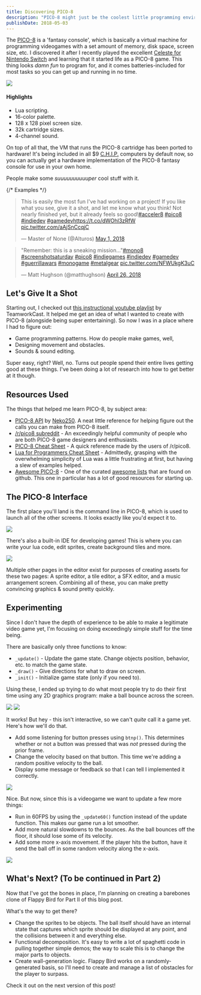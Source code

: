 ```yaml
---
title: Discovering PICO-8
description: "PICO-8 might just be the coolest little programming environment that exists today. Love old-school videogames? You'll love this."
publishDate: 2018-05-03
---
```




The [PICO-8](https://www.lexaloffle.com/pico-8.php) is a 'fantasy console', which is basically a virtual machine for programming videogames with a set amount of memory, disk space, screen size, etc. I discovered it after I recently played the excellent [Celeste for Nintendo Switch](https://www.nintendo.com/games/detail/celeste-switch) and learning that it started life as a PICO-8 game. This thing looks _damn fun_ to program for, and it comes batteries-included for most tasks so you can get up and running in no time.

<Image src={pico8} />

#### Highlights

* Lua scripting.
* 16-color palette.
* 128 x 128 pixel screen size.
* 32k cartridge sizes.
* 4-channel sound.

On top of all that, the VM that runs the PICO-8 cartridge has been ported to hardware! It's being included in all $9 [C.H.I.P.](https://getchip.com/pages/chip) computers by default now, so you can actually get a hardware implementation of the PICO-8 fantasy console for use in your own home.

People make some _suuuuuuuuuuper_ cool stuff with it.

{/* Examples */}
<blockquote class="twitter-tweet" data-lang="en"><p lang="en" dir="ltr">This is easily the most fun I&#39;ve had working on a project! If you like what you see, give it a shot, and let me know what you think! Not nearly finished yet, but it already feels so good!<a href="https://twitter.com/hashtag/acceler8?src=hash&amp;ref_src=twsrc%5Etfw">#acceler8</a> <a href="https://twitter.com/hashtag/pico8?src=hash&amp;ref_src=twsrc%5Etfw">#pico8</a> <a href="https://twitter.com/hashtag/indiedev?src=hash&amp;ref_src=twsrc%5Etfw">#indiedev</a> <a href="https://twitter.com/hashtag/gamedev?src=hash&amp;ref_src=twsrc%5Etfw">#gamedev</a><a href="https://t.co/dWOhl3zRfW">https://t.co/dWOhl3zRfW</a> <a href="https://t.co/aAjSnCcqjC">pic.twitter.com/aAjSnCcqjC</a></p>&mdash; Master of None (@Alturos) <a href="https://twitter.com/Alturos/status/991155950328348672?ref_src=twsrc%5Etfw">May 1, 2018</a></blockquote>
<script async src="https://platform.twitter.com/widgets.js" charset="utf-8"></script>

<blockquote class="twitter-tweet" data-lang="en"><p lang="en" dir="ltr">&quot;Remember: this is a sneaking mission...&quot;<a href="https://twitter.com/hashtag/mono8?src=hash&amp;ref_src=twsrc%5Etfw">#mono8</a> <a href="https://twitter.com/hashtag/screenshotsaturday?src=hash&amp;ref_src=twsrc%5Etfw">#screenshotsaturday</a> <a href="https://twitter.com/hashtag/pico8?src=hash&amp;ref_src=twsrc%5Etfw">#pico8</a> <a href="https://twitter.com/hashtag/indiegames?src=hash&amp;ref_src=twsrc%5Etfw">#indiegames</a> <a href="https://twitter.com/hashtag/indiedev?src=hash&amp;ref_src=twsrc%5Etfw">#indiedev</a> <a href="https://twitter.com/hashtag/gamedev?src=hash&amp;ref_src=twsrc%5Etfw">#gamedev</a> <a href="https://twitter.com/hashtag/guerrillawars?src=hash&amp;ref_src=twsrc%5Etfw">#guerrillawars</a> <a href="https://twitter.com/hashtag/monogame?src=hash&amp;ref_src=twsrc%5Etfw">#monogame</a> <a href="https://twitter.com/hashtag/metalgear?src=hash&amp;ref_src=twsrc%5Etfw">#metalgear</a> <a href="https://t.co/NFWUkgK3uC">pic.twitter.com/NFWUkgK3uC</a></p>&mdash; Matt Hughson (@matthughson) <a href="https://twitter.com/matthughson/status/989359766332891136?ref_src=twsrc%5Etfw">April 26, 2018</a></blockquote>

## Let's Give It a Shot

Starting out, I checked out [this instructional youtube playlist](https://www.youtube.com/watch?v=M7azf71z0QE) by TeamworkCast. It helped me get an idea of what I wanted to create with PICO-8 (alongside being super entertaining). So now I was in a place where I had to figure out:

* Game programming patterns. How do people make games, well, 
* Designing movement and obstacles.
* Sounds & sound editing.

Super easy, right? Well, no. Turns out people spend their entire lives getting good at these things. I've been doing a lot of research into how to get better at it though.

## Resources Used

The things that helped me learn PICO-8, by subject area:

- [PICO-8 API](https://neko250.github.io/pico8-api/) by [Neko250](https://neko250.github.io/). A neat little reference for helping figure out the calls you can make from PICO-8 itself.
- [/r/pico8 subreddit](https://www.reddit.com/r/pico8/) - An exceedingly helpful community of people who are both PICO-8 game designers and enthusiasts.
- [PICO-8 Cheat Sheet](https://i.imgur.com/iGrP5bK.png) - A quick reference made by the users of /r/pico8.
- [Lua for Programmers Cheat Sheet](https://pastebin.com/AU4JGHqC) - Admittedly, grasping with the overwhelming simplicity of Lua was a little frustrating at first, but having a slew of examples helped.
- [Awesome PICO-8](https://github.com/felipebueno/awesome-PICO-8) - One of the curated [awesome lists](https://github.com/sindresorhus/awesome) that are found on github. This one in particular has a lot of good resources for starting up.

## The PICO-8 Interface

The first place you'll land is the command line in PICO-8, which is used to launch all of the other screens. It looks exactly like you'd expect it to.

<Image src={pico8Cli} />

There's also a built-in IDE for developing games! This is where you can write your lua code, edit sprites, create background tiles and more.

<Image src={pico8IDE} />

Multiple other pages in the editor exist for purposes of creating assets for these two pages: A sprite editor, a tile editor, a SFX editor, and a music arrangement screen. Combining all of these, you can make pretty convincing graphics & sound pretty quickly.

## Experimenting

Since I don't have the depth of experience to be able to make a legitimate video game yet, I'm focusing on doing exceedingly simple stuff for the time being.

There are basically only three functions to know:

* `_update()` - Update the game state. Change objects position, behavior, etc. to match the game state.
* `_draw()` - Give directions for what to draw on screen.
* `_init()` - Initialize game state (only if you need to).

Using these, I ended up trying to do what most people try to do their first time using any 2D graphics program: make a ball bounce across the screen.

<Image src={pico8BounceCode} />

<img src={pico8Bounce} />

It works! But hey - this isn't interactive, so we can't _quite_ call it a game yet. Here's how we'll do that.

* Add some listening for button presses using `btnp()`. This determines whether or not a button was pressed that was _not_ pressed during the prior frame.
* Change the velocity based on that button. This time we're adding a random positive velocity to the ball.
* Display some message or feedback so that I can tell I implemented it correctly.

<img src={pico8Bounce2} />

Nice. But now, since this is a videogame we want to update a few more things:

* Run in 60FPS by using the `_update60()` function instead of the update function. This makes our game run a lot smoother.
* Add more natural slowdowns to the bounces. As the ball bounces off the floor, it should lose some of its velocity.
* Add some more x-axis movement. If the player hits the button, have it send the ball off in some random velocity along the x-axis.

<img src={pico8Bounce3} />

## What's Next? (To be continued in Part 2)

Now that I've got the bones in place, I'm planning on creating a barebones clone of Flappy Bird for Part II of this blog post.

What's the way to get there?

- Change the sprites to be objects. The ball itself should have an internal state that captures which sprite should be displayed at any point, and the collisions between it and everything else.
- Functional decomposition. It's easy to write a lot of spaghetti code in pulling together simple demos; the way to scale this is to change the major parts to objects.
- Create wall-generation logic. Flappy Bird works on a randomly-generated basis, so I'll need to create and manage a list of obstacles for the player to surpass.

Check it out on the next version of this post!

